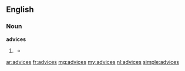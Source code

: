 ==English==
===Noun===
'''advices'''
#{{obsolete}} {{plural of|advice}}
#*{{quote-book|1869|title=The Discipline of the Society of Friends of Iowa Yearly Meeting|author=Society of Friends Iowa Yearly Meeting|page=65|url=http://books.google.com/books?id=sCfE6F3ldFYC&pg=PA65&dq=advices&num=100
|passage=It is desired that the following advices be deliberately read in each subordinate select meeting, at least once in the year:}}

[[ar:advices]]
[[fr:advices]]
[[mg:advices]]
[[my:advices]]
[[nl:advices]]
[[simple:advices]]